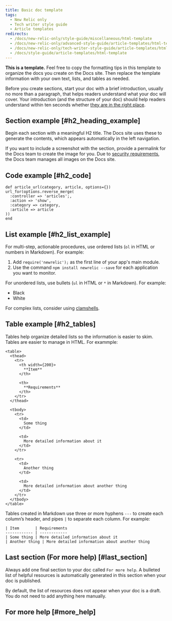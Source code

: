 ```yaml
---
title: Basic doc template
tags:
  - New Relic only
  - Tech writer style guide
  - Article templates
redirects:
  - /docs/new-relic-only/style-guide/miscellaneous/html-template
  - /docs/new-relic-only/advanced-style-guide/article-templates/html-template
  - /docs/new-relic-only/tech-writer-style-guide/article-templates/html-template
  - /docs/style-guide/article-templates/html-template
---
```


**This is a template.** Feel free to copy the formatting tips in this template to organize the docs you create on the Docs site. Then replace the template information with your own text, lists, and tables as needed.

Before you create sections, start your doc with a brief introduction, usually no more than a paragraph, that helps readers understand what your doc will cover. Your introduction (and the structure of your doc) should help readers understand within ten seconds whether [they are in the right place](/docs/new-relic-only/basic-style-guide/writing-guidelines/five-questions-help-write-docs).

## Section example [#h2_heading_example]

Begin each section with a meaningful H2 title. The Docs site uses these to generate the contents, which appears automatically in the left navigation.

If you want to include a screenshot with the section, provide a permalink for the Docs team to create the image for you. Due to [security requirements](https://nerdlife.datanerd.us/new-relic/docs-site-security-guidelines-for-images), the Docs team manages all images on the Docs site.

## Code example [#h2_code]

```
def article_url(category, article, options={})
url_for(options.reverse_merge(
  :controller => 'articles';,
  :action => 'show',
  :category => category,
  :article => article
))
end
```

## List example [#h2_list_example]

For multi-step, actionable procedures, use ordered lists (`ol` in HTML or numbers in Markdown). For example:

1. Add `require('newrelic');` as the first line of your app's main module.
2. Use the command `npm install newrelic --save` for each application you want to monitor.

For unordered lists, use bullets (`ul` in HTML or `*` in Markdown). For example:

* Black
* White

For complex lists, consider using [clamshells](/docs/new-relic-only/basic-style-guide/writing-guidelines/clamshells).

## Table example [#h2_tables]

Tables help organize detailed lists so the information is easier to skim. Tables are easier to manage in HTML. For exammple:

```
<table>
  <thead>
    <tr>
      <th width={200}>
        **Item**
      </th>

      <th>
        **Requirements**
      </th>
    </tr>
  </thead>

  <tbody>
    <tr>
      <td>
        Some thing
      </td>

      <td>
        More detailed information about it
      </td>
    </tr>

    <tr>
      <td>
        Another thing
      </td>

      <td>
        More detailed information about another thing
      </td>
    </tr>
  </tbody>
</table>
```

Tables created in Markdown use three or more hyphens `---` to create each column’s header, and pipes `|` to separate each column. For example:

```
| Item       | Requirements
------------ | ------------
| Some thing | More detailed information about it
| Another thing | More detailed information about another thing
```

## Last section (For more help) [#last_section]

Always add one final section to your doc called `For more help`. A bulleted list of helpful resources is automatically generated in this section when your doc is published.

By default, the list of resources does not appear when your doc is a draft. You do not need to add anything here manually.

## For more help [#more_help]
